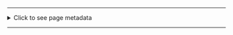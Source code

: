

<!-- Use HTML for horizontal lines instead of markdown (---) so
that rmarkdown render does not treat the markdown
as a YAML header -->

<hr></hr>

<details> <summary> Click to see page metadata </summary>

<div>

```r

# VARIABLES PASSED FROM PARENT:
# reportFile
# reportName

```

```r
fintime <- Sys.time()
timediff <- difftime(fintime,.scikick$starttime)
cat(sprintf("Computation Started: %s", .scikick$starttime))
cat("\n\n")
cat(sprintf("Finished in %s %s",
    round(as.numeric(timediff),3),
    units(timediff)))
```

<hr></hr>


**Git Log** 

```r
gitlog = .scikick_get_gitlog(original_input)

git_exists = !is.null(gitlog)
if(git_exists) knitr::kable(gitlog, "markdown", align = rep("l", 4))
```

`r if(!git_exists) "No git history available for this page"`

---


**Packages**

```r
pkgs <- loadedNamespaces()
desc <- Map(packageDescription, pkgs)
ver  <- sapply(desc, getElement, "Version")
bld  <- sapply(desc, getElement, "Built")
bld  <- as.character(bld)
date <- format(as.Date(sapply(strsplit(bld, "; "), "[", 3)), "%Y-%m-%d")
pk <- data.frame(package = pkgs, version = ver, date = date)
knitr::kable(pk, "markdown", align = "l", row.names = FALSE)
```

---

**System Information**

```r
si <- sessionInfo()
systemInfo <- c(version = si$R.version$version.string,
    platform = si$platform, locale = Sys.getlocale("LC_COLLATE"),
    OS = si$running, UI = .Platform$GUI)
systemInfo <- as.data.frame(systemInfo)
knitr::kable(systemInfo, "markdown", align = "l")
```

**Scikick Configuration**

```r
cat scikick.yml
```

---

**Functions**

```r

funs   <- lsf.str(envir=sys.frame())
fnames <- sapply(funs, `[`)
funs   <- lapply(funs, get)
names(funs) <- fnames

for(fun in fnames) {
    cat("  \n", fun, "\n")
    cat("```r\n")
    print(funs[[fun]])
    cat("```\n")
}

```



</div>
</details>

<hr></hr>
